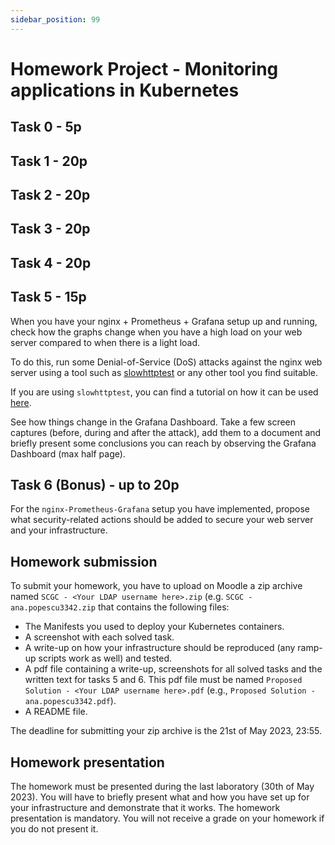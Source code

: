 ```yaml
---
sidebar_position: 99
---
```


# Homework Project - Monitoring applications in Kubernetes

## Task 0 - 5p


<K8sMonSetup/>

## Task 1 - 20p


<K8sMonInstall/>


<K8sMonService/>

## Task 2 - 20p


<K8sMonExporter/>

## Task 3 - 20p


<K8sMonHelm/>


<K8sMonPrometheus/>

## Task 4 - 20p

<K8sMonGrafana/>

## Task 5 - 15p

When you have your nginx + Prometheus + Grafana setup up and running, check how
the graphs change when you have a high load on your web server compared to when
there is a light load.

To do this, run some Denial-of-Service (DoS) attacks against the nginx web server
using a tool such as [slowhttptest](https://github.com/shekyan/slowhttptest) or any
other tool you find suitable.

If you are using `slowhttptest`, you can find a tutorial on how it can be used
[here](https://github.com/shekyan/slowhttptest/wiki/InstallationAndUsage#usage).

See how things change in the Grafana Dashboard. Take a few screen captures (before, during
and after the attack), add them to a document and briefly present some conclusions you can
reach by observing the Grafana Dashboard (max half page).


## Task 6 (Bonus) - up to 20p

For the `nginx-Prometheus-Grafana` setup you have implemented, propose what
security-related actions should be added to secure your web server and your
infrastructure.

## Homework submission

To submit your homework, you have to upload on Moodle a zip archive named `SCGC - <Your LDAP username here>.zip` (e.g. `SCGC - ana.popescu3342.zip` that contains the following
files:
  - The Manifests you used to deploy your Kubernetes containers.
  - A screenshot with each solved task.
  - A write-up on how your infrastructure should be reproduced (any ramp-up scripts work as well) and tested.
  - A pdf file containing a write-up, screenshots for all solved tasks and the written text for tasks 5 and 6. This pdf file must be named `Proposed Solution - <Your LDAP
username here>.pdf` (e.g., `Proposed Solution - ana.popescu3342.pdf`).
  - A README file.

The deadline for submitting your zip archive is the 21st of May 2023, 23:55.

## Homework presentation

The homework must be presented during the last laboratory (30th of May 2023). You will have to briefly present what and how you have set up for your infrastructure and demonstrate that it
works. The homework presentation is mandatory. You will not receive a grade on your homework if you do not present it.


